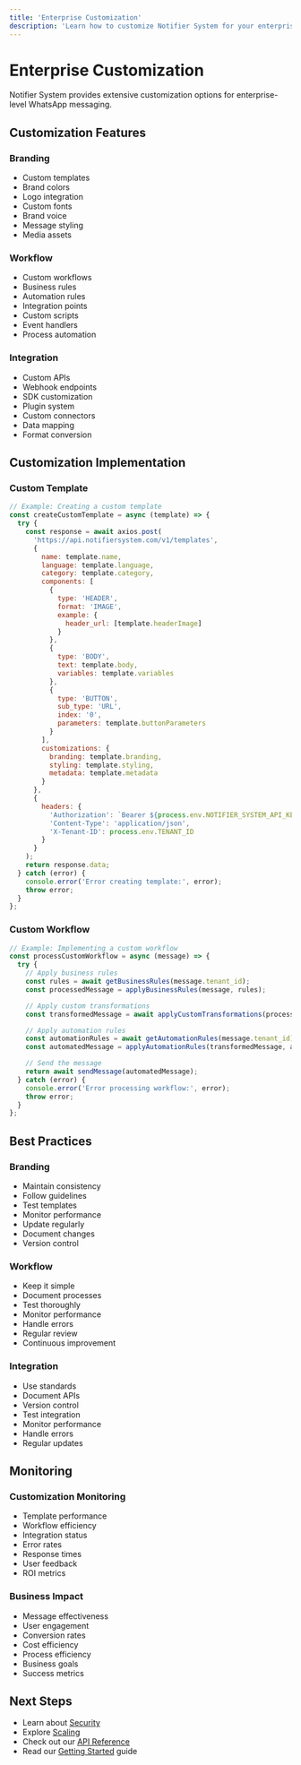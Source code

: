 ```yaml
---
title: 'Enterprise Customization'
description: 'Learn how to customize Notifier System for your enterprise needs'
---
```


# Enterprise Customization

Notifier System provides extensive customization options for enterprise-level WhatsApp messaging.

## Customization Features

### Branding
- Custom templates
- Brand colors
- Logo integration
- Custom fonts
- Brand voice
- Message styling
- Media assets

### Workflow
- Custom workflows
- Business rules
- Automation rules
- Integration points
- Custom scripts
- Event handlers
- Process automation

### Integration
- Custom APIs
- Webhook endpoints
- SDK customization
- Plugin system
- Custom connectors
- Data mapping
- Format conversion

## Customization Implementation

### Custom Template
```javascript
// Example: Creating a custom template
const createCustomTemplate = async (template) => {
  try {
    const response = await axios.post(
      'https://api.notifiersystem.com/v1/templates',
      {
        name: template.name,
        language: template.language,
        category: template.category,
        components: [
          {
            type: 'HEADER',
            format: 'IMAGE',
            example: {
              header_url: [template.headerImage]
            }
          },
          {
            type: 'BODY',
            text: template.body,
            variables: template.variables
          },
          {
            type: 'BUTTON',
            sub_type: 'URL',
            index: '0',
            parameters: template.buttonParameters
          }
        ],
        customizations: {
          branding: template.branding,
          styling: template.styling,
          metadata: template.metadata
        }
      },
      {
        headers: {
          'Authorization': `Bearer ${process.env.NOTIFIER_SYSTEM_API_KEY}`,
          'Content-Type': 'application/json',
          'X-Tenant-ID': process.env.TENANT_ID
        }
      }
    );
    return response.data;
  } catch (error) {
    console.error('Error creating template:', error);
    throw error;
  }
};
```

### Custom Workflow
```javascript
// Example: Implementing a custom workflow
const processCustomWorkflow = async (message) => {
  try {
    // Apply business rules
    const rules = await getBusinessRules(message.tenant_id);
    const processedMessage = applyBusinessRules(message, rules);

    // Apply custom transformations
    const transformedMessage = await applyCustomTransformations(processedMessage);

    // Apply automation rules
    const automationRules = await getAutomationRules(message.tenant_id);
    const automatedMessage = applyAutomationRules(transformedMessage, automationRules);

    // Send the message
    return await sendMessage(automatedMessage);
  } catch (error) {
    console.error('Error processing workflow:', error);
    throw error;
  }
};
```

## Best Practices

### Branding
- Maintain consistency
- Follow guidelines
- Test templates
- Monitor performance
- Update regularly
- Document changes
- Version control

### Workflow
- Keep it simple
- Document processes
- Test thoroughly
- Monitor performance
- Handle errors
- Regular review
- Continuous improvement

### Integration
- Use standards
- Document APIs
- Version control
- Test integration
- Monitor performance
- Handle errors
- Regular updates

## Monitoring

### Customization Monitoring
- Template performance
- Workflow efficiency
- Integration status
- Error rates
- Response times
- User feedback
- ROI metrics

### Business Impact
- Message effectiveness
- User engagement
- Conversion rates
- Cost efficiency
- Process efficiency
- Business goals
- Success metrics

## Next Steps

- Learn about [Security](/guides/notifier-system/enterprise/security)
- Explore [Scaling](/guides/notifier-system/enterprise/scaling)
- Check out our [API Reference](/api-reference/notifier-system)
- Read our [Getting Started](/guides/notifier-system/getting-started) guide 